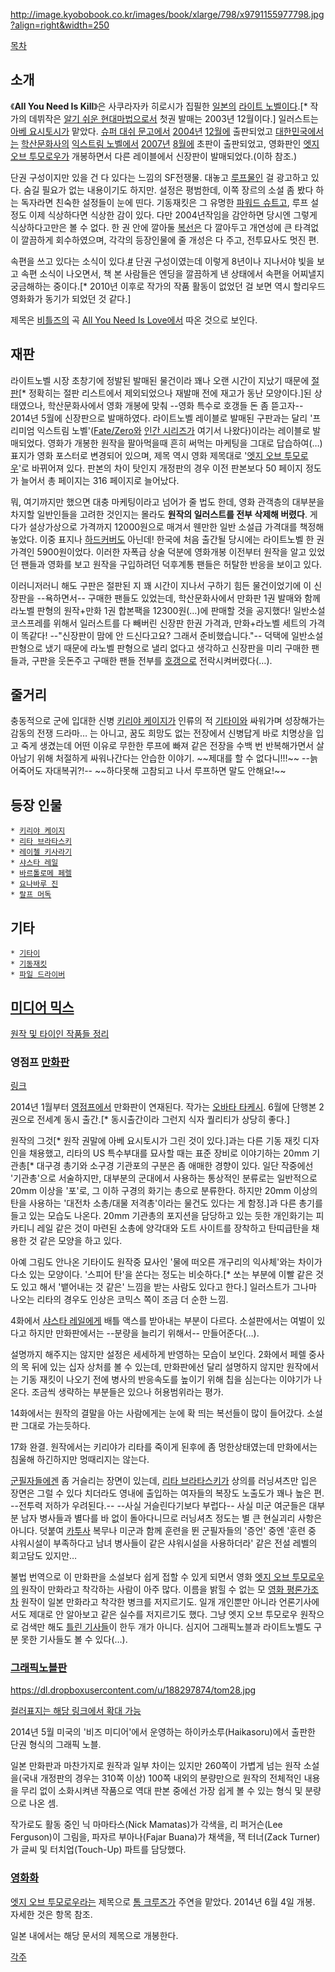 http://image.kyobobook.co.kr/images/book/xlarge/798/x9791155977798.jpg?align=right&width=250

[[목차]]



== 소개 ==
《'''All You Need Is Kill'''》은 사쿠라자카 히로시가 집필한 [[일본]]의 [[라이트 노벨]]이다.[* 작가의 데뷔작은 [[알기 쉬운 현대마법]]으로서 첫권 발매는 2003년 12월이다.] 일러스트는 [[아베 요시토시]]가 맡았다. [[슈퍼 대쉬 문고]]에서 [[2004년]] [[12월]]에 출판되었고 [[대한민국]]에서는 [[학산문화사]]의 [[익스트림 노벨]]에서 [[2007년]] [[8월]]에 초판이 출판되었고, 영화판인 [[엣지 오브 투모로우]]가 개봉하면서 다른 레이블에서 신장판이 발매되었다.(이하 참조.)

단권 구성이지만 있을 건 다 있다는 느낌의 SF전쟁물. 대놓고 [[루프물]]인 걸 광고하고 있다. 숨길 필요가 없는 내용이기도 하지만. 설정은 평범한데, 이쪽 장르의 소설 좀 봤다 하는 독자라면 친숙한 설정들이 눈에 띤다. 기동재킷은 그 유명한 [[파워드 슈트]]고, 루프 설정도 이제 식상하다면 식상한 감이 있다. 다만 2004년작임을 감안하면 당시엔 그렇게 식상하다고만은 볼 수 없다. 한 권 안에 깔아둘 [[복선]]은 다 깔아두고 개연성에 큰 타격없이 깔끔하게 회수하였으며, 각각의 등장인물에 줄 개성은 다 주고, 전투묘사도 멋진 편. 

속편을 쓰고 있다는 소식이 있다.[http://www.animenewsnetwork.com/news/2014-04-15/all-you-need-is-kill-novelist-is-now-writing-a-sequel #] 단권 구성이였는데 이렇게 8년이나 지나서야 빛을 보고 속편 소식이 나오면서, 책 본 사람들은 엔딩을 깔끔하게 낸 상태에서 속편을 어찌낼지 궁금해하는 중이다.[* 2010년 이후로 작가의 작품 활동이 없었던 걸 보면 역시 할리우드 영화화가 동기가 되었던 것 같다.]

제목은 [[비틀즈]]의 곡 [[All You Need Is Love]]에서 따온 것으로 보인다.

== 재판 ==
라이트노벨 시장 초창기에 정발된 발매된 물건이라 꽤나 오랜 시간이 지났기 때문에 [[절판]][* 정확히는 절판 리스트에서 제외되었으나 재발매 전에 재고가 동난 모양이다.]된 상태였으나, 학산문화사에서 영화 개봉에 맞춰 --영화 특수로 호갱들 돈 좀 뜯고자-- 2014년 5월에 신장판으로 발매하였다. 라이트노벨 레이블로 발매된 구판과는 달리 '프리미엄 익스트림 노벨'([[Fate/Zero]]와 [[인간 시리즈]]가 여기서 나왔다)이라는 레이블로 발매되었다. 영화가 개봉한 원작을 팔아먹을때 흔히 써먹는 마케팅을 그대로 답습하여(…) 표지가 영화 포스터로 변경되어 있으며, 제목 역시 영화 제목대로 '[[엣지 오브 투모로우]]'로 바뀌어져 있다. 판본의 차이 탓인지 개정판의 경우 이전 판본보다 50 페이지 정도가 늘어서 총 페이지는 316 페이지로 늘어났다.

뭐, 여기까지만 했으면 대충 마케팅이라고 넘어가 줄 법도 한데, 영화 관객층의 대부분을 차지할 일반인들을 고려한 것인지는 몰라도 '''원작의 일러스트를 전부 삭제해 버렸다'''. 게다가 설상가상으로 가격까지 12000원으로 매겨서 웬만한 일반 소설급 가격대를 책정해놓았다. 이중 표지나 [[하드커버]]도 아닌데! 한국에 처음 출간될 당시에는 라이트노벨 한 권 가격인 5900원이었다. 이러한 자폭급 상술 덕분에 영화개봉 이전부터 원작을 알고 있었던 팬들과 영화를 보고 원작을 구입하려던 덕후계통 팬들은 허탈한 반응을 보이고 있다.

이러니저러니 해도 구판은 절판된 지 꽤 시간이 지나서 구하기 힘든 물건이었기에 이 신장판을 --욕하면서-- 구매한 팬들도 있었는데, 학산문화사에서 만화판 1권 발매와 함께 라노벨 판형의 원작+만화 1권 합본팩을 12300원(…)에 판매할 것을 공지했다! 일반소설 코스프레를 위해서 일러스트를 다 빼버린 신장판 한권 가격과, 만화+라노벨 세트의 가격이 똑같다! --"신장판이 맘에 안 드신다고요? 그래서 준비했습니다."-- 덕택에 일반소설 판형으로 냈기 때문에 라노벨 판형으로 낼리 없다고 생각하고 신장판을 미리 구매한 팬들과, 구판을 웃돈주고 구매한 팬들 전부를 [[호갱]]으로 전락시켜버렸다(…).

== 줄거리 ==
충동적으로 군에 입대한 신병 [[키리야 케이지]]가 인류의 적 [[기타이]]와 싸워가며 성장해가는 감동의 전쟁 드라마… 는 아니고, 꿈도 희망도 없는 전장에서 신병답게 바로 치명상을 입고 죽게 생겼는데 어떤 이유로 무한한 루프에 빠져 같은 전장을 수백 번 반복해가면서 살아남기 위해 처절하게 싸워나간다는 안습한 이야기. ~~제대를 할 수 없다니!!!~~ --늙어죽어도 자대복귀?!-- ~~하다못해 고참되고 나서 루프하면 말도 안해요!~~



== 등장 인물 ==
 * [[키리야 케이지]]
 * [[리타 브라타스키]]
 * [[레이첼 키사라기]]
 * [[샤스타 레일]]
 * [[바르톨로메 페렐]]
 * [[요나바루 진]]
 * [[랄프 머독]]

== 기타 ==
 * [[기타이]]
 * [[기동재킷]]
 * [[파일 드라이버#s-3|파일 드라이버]]

== [[미디어 믹스]] ==
[http://bbs2.ruliweb.daum.net/gaia/do/ruliweb/default/av/196/read?articleId=1407648&bbsId=G003 원작 및 타이인 작품들 정리]
=== 영점프 [[만화판]] ===
[http://tonarinoyj.jp/manga/all_you_need_is_kill/ 링크] 

2014년 1월부터 [[영점프]]에서 만화판이 연재된다. 작가는 [[오바타 타케시]]. 6월에 단행본 2권으로 전세계 동시 출간.[* 동시출간이라 그런지 식자 퀄리티가 상당히 좋다.]

원작의 그것[* 원작 권말에 아베 요시토시가 그린 것이 있다.]과는 다른 기동 재킷 디자인을 채용했고, 리타의 US 특수부대를 묘사할 때는 표준 장비로 이야기하는 20mm 기관총[* 대구경 총기와 소구경 기관포의 구분은 좀 애매한 경향이 있다. 일단 작중에선 '기관총'으로 서술하지만, 대부분의 군대에서 사용하는 통상적인 분류로는 일반적으로 20mm 이상을 '포'로, 그 이하 구경의 화기는 총으로 분류한다. 하지만 20mm 이상의 탄을 사용하는 '대전차 소총/대물 저격총'이라는 물건도 있다는 게 함정.]과 다른 총기를 들고 있는 모습도 나온다. 20mm 기관총의 포지션을 담당하고 있는 듯한 개인화기는 피카티니 레일 같은 것이 마련된 소총에 양각대와 도트 사이트를 장착하고 탄띠급탄을 채용한 것 같은 모양을 하고 있다.

아예 그림도 안나온 기타이도 원작중 묘사인 '물에 떠오른 개구리의 익사체'와는 차이가 다소 있는 모양이다. '스피어 탄'을 쏜다는 정도는 비슷하다.[* 쏘는 부분에 이빨 같은 것도 있고 해서 '뱉어내는 것 같은' 느낌을 받는 사람도 있다고 한다.] 일러스트가 그나마 나오는 리타의 경우도 인상은 코믹스 쪽이 조금 더 순한 느낌.

4화에서 [[샤스타 레일]]에게 배틀 액스를 받아내는 부분이 다르다. 소설판에서는 여벌이 있다고 하지만 만화판에서는 --분량을 늘리기 위해서-- 만들어준다(…).

설명까지 해주지는 않지만 설정은 세세하게 반영하는 모습이 보인다. 2화에서 페렐 중사의 목 뒤에 있는 십자 상처를 볼 수 있는데, 만화판에선 달리 설명하지 않지만 원작에서는 기동 재킷이 나오기 전에 병사의 반응속도를 높이기 위해 칩을 심는다는 이야기가 나온다. 조금씩 생략하는 부분들은 있으나 허용범위라는 평가.

14화에서는 원작의 결말을 아는 사람에게는 눈에 확 띄는 복선들이 많이 들어갔다. 소설판 그대로 가는듯하다.

17화 완결. 원작에서는 키리야가 리타를 죽이게 된후에 좀 멍한상태였는데 만화에서는 침울해 하긴하지만 멍때리지는 않는다.

[[군필자]]들에겐 좀 거슬리는 장면이 있는데, [[리타 브라타스키]]가 상의를 러닝셔츠만 입은 장면은 그럴 수 있다 치더라도 영내에 출입하는 여자들의 복장도 노출도가 꽤나 높은 편. --전투력 저하가 우려된다.-- --사실 거슬린다기보다 부럽다-- 사실 미군 여군들은 대부분 남자 병사들과 별다를 바 없이 돌아다니므로 러닝셔츠 정도는 별 큰 현실괴리 사항은 아니다. 덧붙여 [[카투사]] 복무나 미군과 함께 훈련을 뛴 군필자들의 '증언' 중엔 '훈련 중 샤워시설이 부족하다고 남녀 병사들이 같은 샤워시설을 사용하더라' 같은 전설 레벨의 회고담도 있지만…

불법 번역으로 이 만화판을 소설보다 쉽게 접할 수 있게 되면서 영화 [[엣지 오브 투모로우]]의 원작이 만화라고 착각하는 사람이 아주 많다. 이름을 밝힐 수 없는 모 [[영화 평론가]]조차 원작이 일본 만화라고 착각한 병크를 저지르기도. 일개 개인뿐만 아니라 언론기사에서도 제대로 안 알아보고 같은 실수를 저지르기도 했다. 그냥 엣지 오브 투모로우 원작으로 검색만 해도 [http://news.search.naver.com/search.naver?where=news&se=0&query=%EC%97%A3%EC%A7%80%20%EC%98%A4%EB%B8%8C%20%ED%88%AC%EB%AA%A8%EB%A1%9C%EC%9A%B0%20%EC%9B%90%EC%9E%91&ie=utf8&sm=tab_srt&sort=2&photo=0&field=0&reporter_article=&pd=0&ds=&de=&docid=&sim=0&mypopup=0&nso=so%3Ar%2Cp%3Aall%2Ca%3Aall&mynews=0&mson=0&office_input=0&refresh_start=0 틀린 기사들]이 한두 개가 아니다. 심지어 그래픽노블과 라이트노벨도 구분 못한 기사들도 볼 수 있다(…).

=== [[그래픽노블]]판 ===
https://dl.dropboxusercontent.com/u/188297874/tom28.jpg

[http://maserpatrol.files.wordpress.com/2013/07/aynik-cover-copy.jpg 컬러표지는 해당 링크에서 확대 가능]

2014년 5월 미국의 '비즈 미디어'에서 운영하는 하이카소루(Haikasoru)에서 출판한 단권 형식의 그래픽 노블.

일본 만화판과 마찬가지로 원작과 일부 차이는 있지만 260쪽이 가볍게 넘는 원작 소설을(국내 개정판의 경우는 310쪽 이상) 100쪽 내외의 분량만으로 원작의 전체적인 내용을 무리 없이 소화시켜낸 작품으로 역대 판본 중에선 가장 쉽게 볼 수 있는 형식 및 분량으로 나온 셈.

작가로도 활동 중인 닉 마마타스(Nick Mamatas)가 각색을, 리 퍼거슨(Lee Ferguson)이 그림을, 파자르 부아나(Fajar Buana)가 채색을, 잭 터너(Zack Turner)가 글씨 및 터치업(Touch-Up) 파트를 담당했다.

=== [[영화화]] ===
[[엣지 오브 투모로우]]라는 제목으로 [[톰 크루즈]]가 주연을 맡았다. 2014년 6월 4일 개봉.
자세한 것은 항목 참조.

일본 내에서는 해당 문서의 제목으로 개봉한다.

[[각주]]
